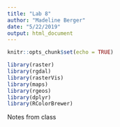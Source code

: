 ```yaml
---
title: "Lab 8"
author: "Madeline Berger"
date: "5/22/2019"
output: html_document
---
```


```r
knitr::opts_chunk$set(echo = TRUE)

library(raster)
library(rgdal)
library(rasterVis)
library(maps)
library(rgeos)
library(dplyr)
library(RColorBrewer)


```

Notes from class 

